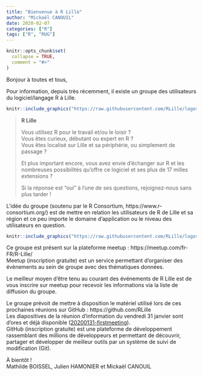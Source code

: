 ```yaml
---
title: "Bienvenue à R Lille"
author: "Mickaël CANOUIL"
date: 2020-02-07
categories: ["R"]
tags: ["R", "RUG"]
---
```


```r
knitr::opts_chunk$set(
  collapse = TRUE,
  comment = "#>"
)
```

Bonjour à toutes et tous,
 
Pour information, depuis très récemment, il existe un groupe des utilisateurs du logiciel/langage R à Lille.


```r
knitr::include_graphics("https://raw.githubusercontent.com/RLille/logos/master/rlille.png")
```

> **R Lille**
> 
> Vous utilisez R pour le travail et/ou le loisir ?  
> Vous êtes curieux, débutant ou expert en R ?  
> Vous êtes localisé sur Lille et sa périphérie, ou simplement de passage ?
> 
> Et plus important encore, vous avez envie d'échanger sur R et les nombreuses possibilités qu'offre ce logiciel et ses plus de 17 milles extensions ?
> 
> Si la réponse est "oui" à l'une de ses questions, rejoignez-nous sans plus tarder !
 
L’idée du groupe (soutenu par le R Consortium, https://www.r-consortium.org/) est de mettre en relation les utilisateurs de R de Lille et sa région et ce peu importe le domaine d’application ou le niveau des utilisateurs en question.

```r
knitr::include_graphics("https://raw.githubusercontent.com/RLille/logos/master/RConsortium_Horizontal_Pantone.png")
```
 
Ce groupe est présent sur la plateforme meetup : https://meetup.com/fr-FR/R-Lille/  
Meetup (inscription gratuite) est un service permettant d’organiser des évènements au sein de groupe avec des thématiques données.
 
Le meilleur moyen d’être tenu au courant des événements de R Lille est de vous inscrire sur meetup pour recevoir les informations via la liste de diffusion du groupe.
 
Le groupe prévoit de mettre à disposition le matériel utilisé lors de ces prochaines réunions sur GitHub : https://github.com/RLille  
Les diapositives de la réunion d’information du vendredi 31 janvier sont d’ores et déjà disponible ([20200131-firstmeeting](https://github.com/RLille/meeting_materials/tree/master/20200131-firstmeeting)).  
GitHub (inscription gratuite) est une plateforme de développement rassemblant des millions de développeurs et permettant de découvrir, partager et développer de meilleur outils par un système de suivi de modification (Git).
 
À bientôt !  
Mathilde BOISSEL, Julien HAMONIER et Mickaël CANOUIL
